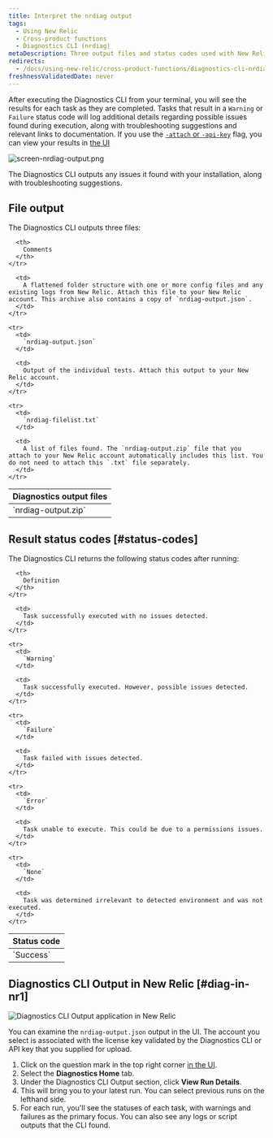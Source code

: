 ```yaml
---
title: Interpret the nrdiag output
tags:
  - Using New Relic
  - Cross-product functions
  - Diagnostics CLI (nrdiag)
metaDescription: Three output files and status codes used with New Relic Diagnostics (nrdiag).
redirects:
  - /docs/using-new-relic/cross-product-functions/diagnostics-cli-nrdiag/interpret-nrdiag-output
freshnessValidatedDate: never
---
```


After executing the Diagnostics CLI from your terminal, you will see the results for each task as they are completed. Tasks that result in a `Warning` or `Failure` status code will log additional details regarding possible issues found during execution, along with troubleshooting suggestions and relevant links to documentation. If you use the [`-attach` or `-api-key`](/docs/new-relic-solutions/solve-common-issues/diagnostics-cli-nrdiag/pass-command-line-options-nrdiag) flag, you can view your results in [the UI](/docs/using-new-relic/cross-product-functions/diagnostics-cli-nrdiag/interpret-nrdiag-output/#diag-in-nr1)

<img
  title="screen-nrdiag-output.png"
  alt="screen-nrdiag-output.png"
  src="/images/other_screenshot-crop_nrdiag-output.webp"
/>

<figcaption>
  The Diagnostics CLI outputs any issues it found with your installation, along with troubleshooting suggestions.
</figcaption>

## File output

The Diagnostics CLI outputs three files:

<table>
  <thead>
    <tr>
      <th style={{ width: "200px" }}>
        Diagnostics output files
      </th>

      <th>
        Comments
      </th>
    </tr>
  </thead>

  <tbody>
    <tr>
      <td>
        `nrdiag-output.zip`
      </td>

      <td>
        A flattened folder structure with one or more config files and any existing logs from New Relic. Attach this file to your New Relic account. This archive also contains a copy of `nrdiag-output.json`.
      </td>
    </tr>

    <tr>
      <td>
        `nrdiag-output.json`
      </td>

      <td>
        Output of the individual tests. Attach this output to your New Relic account.
      </td>
    </tr>

    <tr>
      <td>
        `nrdiag-filelist.txt`
      </td>

      <td>
        A list of files found. The `nrdiag-output.zip` file that you attach to your New Relic account automatically includes this list. You do not need to attach this `.txt` file separately.
      </td>
    </tr>
  </tbody>
</table>

## Result status codes [#status-codes]

The Diagnostics CLI returns the following status codes after running:

<table>
  <thead>
    <tr>
      <th style={{ width: "125px" }}>
        Status code
      </th>

      <th>
        Definition
      </th>
    </tr>
  </thead>

  <tbody>
    <tr>
      <td>
        `Success`
      </td>

      <td>
        Task successfully executed with no issues detected.
      </td>
    </tr>

    <tr>
      <td>
        `Warning`
      </td>

      <td>
        Task successfully executed. However, possible issues detected.
      </td>
    </tr>

    <tr>
      <td>
        `Failure`
      </td>

      <td>
        Task failed with issues detected.
      </td>
    </tr>

    <tr>
      <td>
        `Error`
      </td>

      <td>
        Task unable to execute. This could be due to a permissions issues.
      </td>
    </tr>

    <tr>
      <td>
        `None`
      </td>

      <td>
        Task was determined irrelevant to detected environment and was not executed.
      </td>
    </tr>
  </tbody>
</table>

## Diagnostics CLI Output in New Relic [#diag-in-nr1]

<img
  title="Diagnostics CLI Output application in New Relic"
  alt="Diagnostics CLI Output application in New Relic"
  src="/images/solutions_screenshot-crop_nerdlet-diag.webp"
/>

You can examine the `nrdiag-output.json` output in the UI. The account you select is associated with the license key validated by the Diagnostics CLI or API key that you supplied for upload.

1. Click on the question mark in the top right corner [in the UI](https://one.newrelic.com).
2. Select the <DNT>**Diagnostics Home**</DNT> tab.
3. Under the Diagnostics CLI Output section, click <DNT>**View Run Details**</DNT>.
4. This will bring you to your latest run. You can select previous runs on the lefthand side.
5. For each run, you'll see the statuses of each task, with warnings and failures as the primary focus. You can also see any logs or script outputs that the CLI found.
